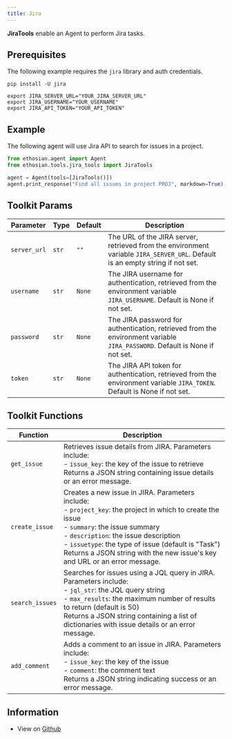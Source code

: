 ```yaml
---
title: Jira
---
```


**JiraTools** enable an Agent to perform Jira tasks.

## Prerequisites

The following example requires the `jira` library and auth credentials.

```shell
pip install -U jira
```

```shell
export JIRA_SERVER_URL="YOUR_JIRA_SERVER_URL"
export JIRA_USERNAME="YOUR_USERNAME"
export JIRA_API_TOKEN="YOUR_API_TOKEN"
```

## Example

The following agent will use Jira API to search for issues in a project.

```python cookbook/tools/jira_tools.py
from ethosian.agent import Agent
from ethosian.tools.jira_tools import JiraTools

agent = Agent(tools=[JiraTools()])
agent.print_response("Find all issues in project PROJ", markdown=True)
```

## Toolkit Params

| Parameter | Type | Default | Description |
|-----------|------|---------|-------------|
| `server_url` | `str` | `""` | The URL of the JIRA server, retrieved from the environment variable `JIRA_SERVER_URL`. Default is an empty string if not set. |
| `username` | `str` | `None` | The JIRA username for authentication, retrieved from the environment variable `JIRA_USERNAME`. Default is None if not set. |
| `password` | `str` | `None` | The JIRA password for authentication, retrieved from the environment variable `JIRA_PASSWORD`. Default is None if not set. |
| `token` | `str` | `None` | The JIRA API token for authentication, retrieved from the environment variable `JIRA_TOKEN`. Default is None if not set. |

## Toolkit Functions

| Function | Description |
|----------|-------------|
| `get_issue` | Retrieves issue details from JIRA. Parameters include:<br/>- `issue_key`: the key of the issue to retrieve<br/>Returns a JSON string containing issue details or an error message. |
| `create_issue` | Creates a new issue in JIRA. Parameters include:<br/>- `project_key`: the project in which to create the issue<br/>- `summary`: the issue summary<br/>- `description`: the issue description<br/>- `issuetype`: the type of issue (default is "Task")<br/>Returns a JSON string with the new issue's key and URL or an error message. |
| `search_issues` | Searches for issues using a JQL query in JIRA. Parameters include:<br/>- `jql_str`: the JQL query string<br/>- `max_results`: the maximum number of results to return (default is 50)<br/>Returns a JSON string containing a list of dictionaries with issue details or an error message. |
| `add_comment` | Adds a comment to an issue in JIRA. Parameters include:<br/>- `issue_key`: the key of the issue<br/>- `comment`: the comment text<br/>Returns a JSON string indicating success or an error message. |

## Information

- View on [Github](https://github.com/ethosianhq/ethosian/blob/main/ethosian/tools/jira_tools.py)

